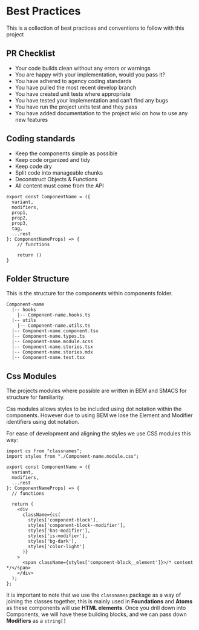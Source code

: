 
<Meta title="Documentation/Best Practices" />

# Best Practices

This is a collection of best practices and conventions to follow with this project

## PR Checklist

- Your code builds clean without any errors or warnings
- You are happy with your implementation, would you pass it?
- You have adhered to agency coding standards
- You have pulled the most recent develop branch
- You have created unit tests where appropriate
- You have tested your implementation and can’t find any bugs
- You have run the project units test and they pass
- You have added documentation to the project wiki on how to use any new features

## Coding standards

- Keep the components simple as possible
- Keep code organized and tidy
- Keep code dry
- Split code into manageable chunks
- Deconstruct Objects & Functions
- All content must come from the API

```tsx
export const ComponentName = ({
  variant,
  modifiers,
  prop1,
  prop2,
  prop3,
  tag,
  ...rest
}: ComponentNameProps) => {
    // functions

    return ()
}
```

## Folder Structure

This is the structure for the components within components folder.

```
Component-name
  |-- hooks
    |-- Component-name.hooks.ts
  |-- utils
    |-- Component-name.utils.ts
  |-- Component-name.component.tsx
  |-- Component-name.types.ts
  |-- Component-name.module.scss
  |-- Component-name.stories.tsx
  |-- Component-name.stories.mdx
  |-- Component-name.test.tsx
```

## Css Modules

The projects modules where possible are written in BEM and SMACS for structure for familiarity.

Css modules allows styles to be included using dot notation within the components. However due to using BEM we lose the Element and Modifier identifiers using dot notation.

For ease of development and aligning the styles we use CSS modules this way:

```tsx
import cs from "classnames";
import styles from "./Component-name.module.css";

export const ComponentName = ({
  variant,
  modifiers,
  ...rest
}: ComponentNameProps) => {
  // functions

  return (
    <div
      className={cs(
        styles['component-block'],
        styles['component-block--modifier'],
        styles['has-modifier'],
        styles['is-modifier'],
        styles['bg-dark'],
        styles['color-light']
      )}
    >
      <span className={styles['component-block__element']}>/* content */</span>
    </div>
  );
};
```

It is important to note that we use the `classnames` package as a way of joining the classes together, this is mainly used in **Foundations** and **Atoms** as these components will use **HTML elements**. Once you drill down into Components, we will have these building blocks, and we can pass down **Modifiers** as a `string[]`
